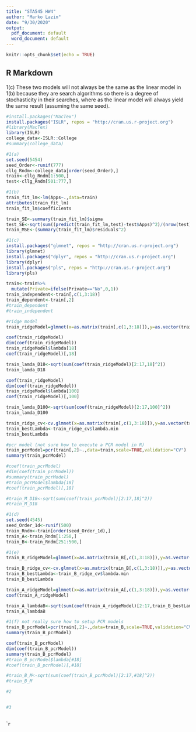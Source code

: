 ```yaml
---
title: "STA545 HW4"
author: "Marko Lazin"
date: "9/30/2020"
output:
  pdf_document: default
  word_document: default
---
```


```r
knitr::opts_chunk$set(echo = TRUE)
```

## R Markdown

1(c) These two models will not always be the same as the linear model in 1(b) because they are search algorithms so there is a degree of stochasticity in their searches, where as the linear model will always yield the same result (assuming the same seed).

```r
#install.packages("MacTex")
install.packages("ISLR", repos = "http://cran.us.r-project.org")
#library(MacTex)
library(ISLR)
college_data<-ISLR::College
#summary(college_data)

#1(a)
set.seed(5454)
seed_Order<-runif(777)
cllg_Rndm<-college_data[order(seed_Order),]
train<-cllg_Rndm[1:500,]
test<-cllg_Rndm[501:777,]

#1(b)
train_fit_lm<-lm(Apps~.,data=train)
attributes(train_fit_lm)
train_fit_lm$coefficients

train_SE<-summary(train_fit_lm)$sigma
test_SE<-sqrt(sum((predict(train_fit_lm,test)-test$Apps)^2)/(nrow(test)-2))
train_MSE<-(summary(train_fit_lm)$residuals^2)

#1(c)
install.packages("glmnet", repos = "http://cran.us.r-project.org")
library(glmnet)
install.packages("dplyr", repos = "http://cran.us.r-project.org")
library(dplyr)
install.packages("pls", repos = "http://cran.us.r-project.org")
library(pls)

train<-train%>%
  mutate(Private=ifelse(Private=="No",0,1))
train_independent<-train[,c(1,3:18)]
train_dependent<-train[,2]
#train_dependent
#train_independent

#ridge model
train_ridgeModel=glmnet(x=as.matrix(train[,c(1,3:18)]),y=as.vector(train[,2]),family="gaussian",alpha=0)

coef(train_ridgeModel)
dim(coef(train_ridgeModel))
train_ridgeModel$lambda[18]
coef(train_ridgeModel)[,18]

train_lamda_D18<-sqrt(sum(coef(train_ridgeModel)[2:17,18]^2))
train_lamda_D18

coef(train_ridgeModel)
dim(coef(train_ridgeModel))
train_ridgeModel$lambda[100]
coef(train_ridgeModel)[,100]

train_lamda_D100<-sqrt(sum(coef(train_ridgeModel)[2:17,100]^2))
train_lamda_D100

train_ridge_cv<-cv.glmnet(x=as.matrix(train[,c(1,3:18)]),y=as.vector(train[,2]),family="gaussian",alpha=0, lambda= )
train_bestLambda<-train_ridge_cv$lambda.min
train_bestLambda

#pcr model (not sure how to execute a PCR model in R)
train_pcrModel=pcr(train[,2]~.,data=train,scale=TRUE,validation="CV")
summary(train_pcrModel)

#coef(train_pcrModel)
#dim(coef(train_pcrModel))
#summary(train_pcrModel)
#train_pcrModel$lambda[18]
#coef(train_pcrModel)[,18]

#train_M_D18<-sqrt(sum(coef(train_pcrModel)[2:17,18]^2))
#train_M_D18

#1(d)
set.seed(4545)
seed_Order_1d<-runif(500)
train_Rndm<-train[order(seed_Order_1d),]
train_A<-train_Rndm[1:250,]
train_B<-train_Rndm[251:500,]

#1(e)
train_B_ridgeModel=glmnet(x=as.matrix(train_B[,c(1,3:18)]),y=as.vector(train_B[,2]),family="gaussian",alpha=0)

train_B_ridge_cv<-cv.glmnet(x=as.matrix(train_B[,c(1,3:18)]),y=as.vector(train_B[,2]),family="gaussian",alpha=0, lambda= )
train_B_bestLambda<-train_B_ridge_cv$lambda.min
train_B_bestLambda

train_A_ridgeModel=glmnet(x=as.matrix(train_A[,c(1,3:18)]),y=as.vector(train_A[,2]),family="gaussian",alpha=0,lambda=train_B_bestLambda)
coef(train_A_ridgeModel)

train_A_lambdaB<-sqrt(sum(coef(train_A_ridgeModel)[2:17,train_B_bestLambda]^2))
train_A_lambdaB

#1(f) not really sure how to setup PCR models
train_B_pcrModel=pcr(train[,2]~.,data=train_B,scale=TRUE,validation="CV")
summary(train_B_pcrModel)

coef(train_B_pcrModel)
dim(coef(train_B_pcrModel))
summary(train_B_pcrModel)
#train_B_pcrModel$lambda[#18]
#coef(train_B_pcrModel)[,#18]

#train_B_M<-sqrt(sum(coef(train_B_pcrModel)[2:17,#18]^2))
#train_B_M

#2


#3



```


```r

``